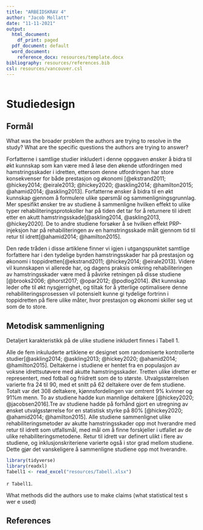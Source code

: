 ```yaml
---
title: "ARBEIDSKRAV 4"
author: "Jacob Mollatt"
date: "11-11-2021"
output:
  html_document:
    df_print: paged
  pdf_document: default
  word_document:
    reference_docx: resources/template.docx
bibliography: resources/references.bib
csl: resources/vancouver.csl
---
```


```r

```

# Studiedesign

## Formål

What was the broader problem the authors are trying to resolve in the study? What are the specific questions the authors are trying to answer?\

Forfatterne i samtlige studier inkludert i denne oppgaven ønsker å bidra til økt kunnskap som kan være med å løse den økende utfordringen med hamstringsskader i idretten, ettersom denne utfordringen har store konsekvenser for både prestasjon og økonomi [@ekstrand2011; @hickey2014; @eirale2013; @hickey2020; @askling2014; @hamilton2015; @ahamid2014; @askling2013]. Forfatterne ønsker å bidra til en økt kunnskap gjennom å formulere ulike spørsmål og sammenligningsgrunnlag. Mer spesifikt ønsker tre av studiene å sammenligne hvilken effekt to ulike typer rehabiliteringsprotokoller har på tiden det tar for å returnere til idrett etter en akutt hamstringsskade[@askling2014, @askling2013, @hickey2020]. De to andre studiene forsøker å se hvilken effekt PRP-injeksjon har på rehabiliteringen av en hamstringsskade målt gjennom tid til retur til idrett[@ahamid2014; @hamilton2015].

Den røde tråden i disse artiklene finner vi igjen i utgangspunktet samtlige forfattere har i den tydelige byrden hamstringsskader har på prestasjon og økonomi i toppidretten[@ekstrand2011; @hickey2014; @eirale2013]. Videre vil kunnskapen vi allerede har, og dagens praksis omkring rehabiliteringen av hamstringsskader være med å påvirke retningen på disse studiene [@brooks2006; @horst2017; @opar2012; @podlog2014]. Økt kunnskap leder ofte til økt nysgjerrighet, og tiltak for å ytterlige optimalisere denne rehabiliteringsprosessen vil potensielt kunne gi tydelige fortrinn i toppidretten på flere ulike måter, hvor prestasjon og økonomi skiller seg ut som de to store.

## Metodisk sammenligning

Detaljert karakteristikk på de ulike studiene inkludert finnes i Tabell 1.

Alle de fem inkuluderte artiklene er designet som randomiserte kontrollerte studier[@askling2014; @askling2013; @hickey2020; @ahamid2014; @hamilton2015]. Deltakerne i studiene er hentet fra en populasjon av voksne idrettsutøvere med akutte hamstringsskader. Tretten ulike idretter er representert, med fotball og friidrett som de to største. Utvalgsstørrelsen varierte fra 24 til 90, med et snitt på 62 deltakere over de fem studiene. Totalt var det 308 deltakere, kjønnsfordelingen var omtrent 9% kvinner og 91%m menn. To av studiene hadde kun mannlige deltakere [@hickey2020; @jacobsen2016].Tre av studiene hadde på forhånd gjort en utregning av ønsket utvalgsstørrelse for en statistisk styrke på 80% [@hickey2020; @ahamid2014; @hamilton2015]. Alle studiene sammenlignet ulike rehabiliteringsmetoder av akutte hamstringsskader opp mot hverandre med retur til idrett som utfallsmål, med mål om å finne forskjeller i utfallet av de ulike rehabiliteringsmetodene. Retur til idrett var definert ulikt i flere av studiene, og inklusjonskriteriene varierte også i stor grad mellom studiene. Dette gjør det vanskeligere å sammenligne studiene opp mot hverandre.

```r
library(tidyverse)
library(readxl)
Tabell1 <- read_excel("resources/Tabell.xlsx")

```

`r Tabell1`.

What methods did the authors use to make claims (what statistical test s wer e used)

## References
